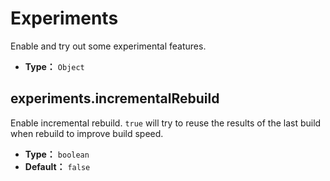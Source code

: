 # Experiments

Enable and try out some experimental features.

- **Type：** `Object`

## experiments.incrementalRebuild

Enable incremental rebuild. `true` will try to reuse the results of the last build when rebuild to improve build speed.

- **Type：** `boolean`
- **Default：** `false`
